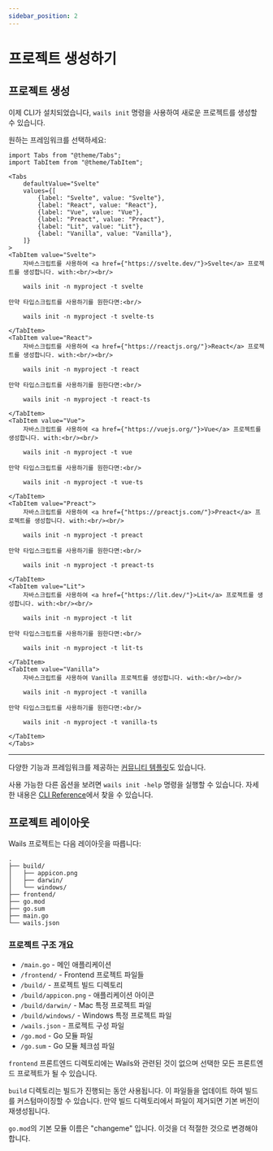```yaml
---
sidebar_position: 2
---
```


# 프로젝트 생성하기

## 프로젝트 생성

이제 CLI가 설치되었습니다, `wails init` 명령을 사용하여 새로운 프로젝트를 생성할 수 있습니다.

원하는 프레임워크를 선택하세요:

```mdx-code-block
import Tabs from "@theme/Tabs";
import TabItem from "@theme/TabItem";

<Tabs
    defaultValue="Svelte"
    values={[
        {label: "Svelte", value: "Svelte"},
        {label: "React", value: "React"},
        {label: "Vue", value: "Vue"},
        {label: "Preact", value: "Preact"},
        {label: "Lit", value: "Lit"},
        {label: "Vanilla", value: "Vanilla"},
    ]}
>
<TabItem value="Svelte">
    자바스크립트를 사용하여 <a href={"https://svelte.dev/"}>Svelte</a> 프로젝트를 생성합니다. with:<br/><br/>

    wails init -n myproject -t svelte

만약 타입스크립트를 사용하기를 원한다면:<br/>

    wails init -n myproject -t svelte-ts

</TabItem>
<TabItem value="React">
    자바스크립트를 사용하여 <a href={"https://reactjs.org/"}>React</a> 프로젝트를 생성합니다. with:<br/><br/>

    wails init -n myproject -t react

만약 타입스크립트를 사용하기를 원한다면:<br/>

    wails init -n myproject -t react-ts

</TabItem>
<TabItem value="Vue">
    자바스크립트를 사용하여 <a href={"https://vuejs.org/"}>Vue</a> 프로젝트를 생성합니다. with:<br/><br/>

    wails init -n myproject -t vue

만약 타입스크립트를 사용하기를 원한다면:<br/>

    wails init -n myproject -t vue-ts

</TabItem>
<TabItem value="Preact">
    자바스크립트를 사용하여 <a href={"https://preactjs.com/"}>Preact</a> 프로젝트를 생성합니다. with:<br/><br/>

    wails init -n myproject -t preact

만약 타입스크립트를 사용하기를 원한다면:<br/>

    wails init -n myproject -t preact-ts

</TabItem>
<TabItem value="Lit">
    자바스크립트를 사용하여 <a href={"https://lit.dev/"}>Lit</a> 프로젝트를 생성합니다. with:<br/><br/>

    wails init -n myproject -t lit

만약 타입스크립트를 사용하기를 원한다면:<br/>

    wails init -n myproject -t lit-ts

</TabItem>
<TabItem value="Vanilla">
    자바스크립트를 사용하여 Vanilla 프로젝트를 생성합니다. with:<br/><br/>

    wails init -n myproject -t vanilla

만약 타입스크립트를 사용하기를 원한다면:<br/>

    wails init -n myproject -t vanilla-ts

</TabItem>
</Tabs>
```

<hr />

다양한 기능과 프레임워크를 제공하는 [커뮤니티 템플릿](../community/templates.mdx)도 있습니다.

사용 가능한 다른 옵션을 보려면 `wails init -help` 명령을 실행할 수 있습니다. 자세한 내용은 [CLI Reference](../reference/cli.mdx#init)에서 찾을 수 있습니다.

## 프로젝트 레이아웃

Wails 프로젝트는 다음 레이아웃을 따릅니다:

```
.
├── build/
│   ├── appicon.png
│   ├── darwin/
│   └── windows/
├── frontend/
├── go.mod
├── go.sum
├── main.go
└── wails.json
```

### 프로젝트 구조 개요

- `/main.go` - 메인 애플리케이션
- `/frontend/` - Frontend 프로젝트 파일들
- `/build/` - 프로젝트 빌드 디렉토리
- `/build/appicon.png` - 애플리케이션 아이콘
- `/build/darwin/` - Mac 특정 프로젝트 파일
- `/build/windows/` - Windows 특정 프로젝트 파일
- `/wails.json` - 프로젝트 구성 파일
- `/go.mod` - Go 모듈 파일
- `/go.sum` - Go 모듈 체크섬 파일

`frontend` 프론트엔드 디렉토리에는 Wails와 관련된 것이 없으며 선택한 모든 프론트엔드 프로젝트가 될 수 있습니다.

`build` 디렉토리는 빌드가 진행되는 동안 사용됩니다. 이 파일들을 업데이트 하여 빌드를 커스텀마이징할 수 있습니다. 만약 빌드 디렉토리에서 파일이 제거되면 기본 버전이 재생성됩니다.

`go.mod`의 기본 모듈 이름은 "changeme" 입니다. 이것을 더 적절한 것으로 변경해야 합니다.

